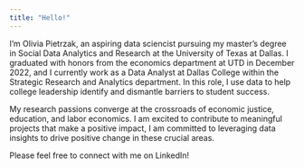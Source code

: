 ```yaml
---
title: "Hello!"
---
```


I'm Olivia Pietrzak, an aspiring data sciencist pursuing my master's degree in Social Data Analytics and Research at the University of Texas at Dallas. I graduated with honors from the economics department at UTD in December 2022, and I currently work as a Data Analyst at Dallas College within the Strategic Research and Analytics department. In this role, I use data to help college leadership identify and dismantle barriers to student success.

My research passions converge at the crossroads of economic justice, education, and labor economics. I am excited to contribute to meaningful projects that make a positive impact, I am committed to leveraging data insights to drive positive change in these crucial areas.

Please feel free to connect with me on LinkedIn!
